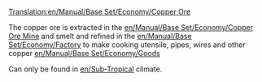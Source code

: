 [[Translation:en/Manual/Base Set/Economy/Copper Ore]]

{{en/Cargo|name=Copper Ore
|image=Copperoremine.png
|produced=[[en/Manual/Base Set/Economy/Copper Ore Mine]]
|accepted=[[en/Manual/Base Set/Economy/Factory]]
}}
The copper ore is extracted in the [[en/Manual/Base Set/Economy/Copper Ore Mine]] and smelt and refined in the [[en/Manual/Base Set/Economy/Factory]] to make cooking utensile, pipes, wires and other copper [[en/Manual/Base Set/Economy/Goods]]

Can only be found in [[en/Sub-Tropical]] climate.